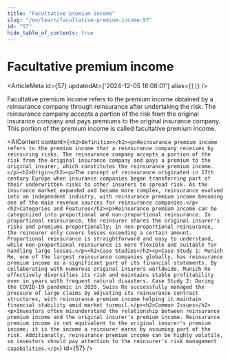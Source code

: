 ```yaml
---
title: "Facultative premium income"
slug: "/en/learn/facultative-premium-income-57"
id: "57"
hide_table_of_contents: true
---
```



# Facultative premium income

<ArticleMeta id={57} updatedAt={'2024-12-05 18:08:01'} alias={`[]`} />
<div className='border-solid border-b border-t-0 my-4 border-[var(--ifm-color-gray-300)]' />

Facultative premium income refers to the premium income obtained by a reinsurance company through reinsurance after undertaking the risk. The reinsurance company accepts a portion of the risk from the original insurance company and pays premiums to the original insurance company. This portion of the premium income is called facultative premium income.

<AIContent content={`<h2>Definition</h2><p>Reinsurance premium income refers to the premium income that a reinsurance company receives by reinsuring risks. The reinsurance company accepts a portion of the risk from the original insurance company and pays a premium to the original insurer, which constitutes the reinsurance premium income.</p><h2>Origin</h2><p>The concept of reinsurance originated in 17th century Europe when insurance companies began transferring part of their underwritten risks to other insurers to spread risk. As the insurance market expanded and became more complex, reinsurance evolved into an independent industry, with reinsurance premium income becoming one of the main revenue sources for reinsurance companies.</p><h2>Categories and Features</h2><p>Reinsurance premium income can be categorized into proportional and non-proportional reinsurance. In proportional reinsurance, the reinsurer shares the original insurer's risks and premiums proportionally; in non-proportional reinsurance, the reinsurer only covers losses exceeding a certain amount. Proportional reinsurance is straightforward and easy to understand, while non-proportional reinsurance is more flexible and suitable for handling large losses.</p><h2>Case Studies</h2><p>Case Study 1: Munich Re, one of the largest reinsurance companies globally, has reinsurance premium income as a significant part of its financial statements. By collaborating with numerous original insurers worldwide, Munich Re effectively diversifies its risk and maintains stable profitability even in years with frequent natural disasters. Case Study 2: During the COVID-19 pandemic in 2020, Swiss Re successfully managed the pressure of large claims by adjusting its reinsurance contract structures, with reinsurance premium income helping it maintain financial stability amid market turmoil.</p><h2>Common Issues</h2><p>Investors often misunderstand the relationship between reinsurance premium income and the original insurer's premium income. Reinsurance premium income is not equivalent to the original insurer's premium income; it is the income a reinsurer earns by assuming part of the risk. Additionally, reinsurance premium income can be highly volatile, so investors should pay attention to the reinsurer's risk management capabilities.</p>`} id={57} />
